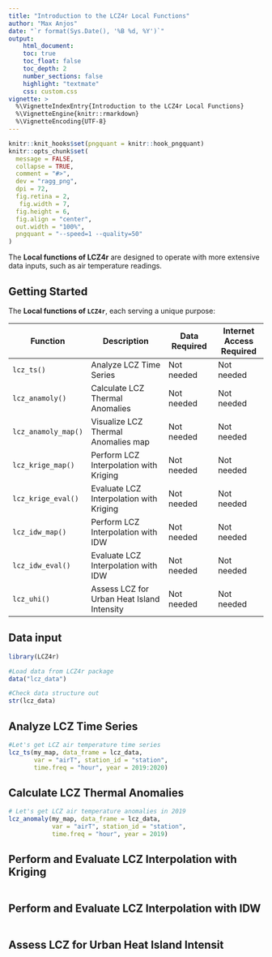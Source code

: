 ```yaml
---
title: "Introduction to the LCZ4r Local Functions"
author: "Max Anjos"
date: "`r format(Sys.Date(), '%B %d, %Y')`"
output:
    html_document:
    toc: true
    toc_float: false
    toc_depth: 2
    number_sections: false
    highlight: "textmate"
    css: custom.css
vignette: >
  %\VignetteIndexEntry{Introduction to the LCZ4r Local Functions}
  %\VignetteEngine{knitr::rmarkdown}
  %\VignetteEncoding{UTF-8}
---
```


```r
knitr::knit_hooks$set(pngquant = knitr::hook_pngquant)
knitr::opts_chunk$set(
  message = FALSE,
  collapse = TRUE,
  comment = "#>",
  dev = "ragg_png",
  dpi = 72,
  fig.retina = 2,
   fig.width = 7,
  fig.height = 6,
  fig.align = "center",
  out.width = "100%",
  pngquant = "--speed=1 --quality=50"
)
```

The **Local functions of LCZ4r**  are designed to operate with more extensive data inputs, such as air temperature readings.

## Getting Started

The **Local functions of `LCZ4r`**, each serving a unique purpose:

| Function             | Description                                | Data Required | Internet Access Required |
|---------------|--------------------------|---------------|---------------|
| `lcz_ts()`           | Analyze LCZ Time Series                    | Not needed    | Not needed               |
| `lcz_anamoly()`      | Calculate LCZ Thermal Anomalies              | Not needed    | Not needed               |
| `lcz_anamoly_map()`      | Visualize LCZ Thermal Anomalies map              | Not needed    | Not needed               |
| `lcz_krige_map()` | Perform LCZ Interpolation with Kriging     | Not needed    | Not needed               |
| `lcz_krige_eval()`   | Evaluate LCZ Interpolation with Kriging    | Not needed    | Not needed               |
| `lcz_idw_map()`   | Perform LCZ Interpolation with IDW         | Not needed    | Not needed               |
| `lcz_idw_eval()`     | Evaluate LCZ Interpolation with IDW        | Not needed    | Not needed               |
| `lcz_uhi()`          | Assess LCZ for Urban Heat Island Intensity | Not needed    | Not needed               |


## Data input
```r
library(LCZ4r)

#Load data from LCZ4r package
data("lcz_data")

#Check data structure out
str(lcz_data)

```


## Analyze LCZ Time Series


```r

#Let's get LCZ air temperature time series
lcz_ts(my_map, data_frame = lcz_data, 
       var = "airT", station_id = "station",
       time.freq = "hour", year = 2019:2020)

```

## Calculate LCZ Thermal Anomalies


```r
# Let's get LCZ air temperature anomalies in 2019
lcz_anomaly(my_map, data_frame = lcz_data, 
            var = "airT", station_id = "station", 
            time.freq = "hour", year = 2019)

```

## Perform and Evaluate LCZ Interpolation with Kriging


```r


```

## Perform and Evaluate LCZ Interpolation with IDW


```r


```

## Assess LCZ for Urban Heat Island Intensit


```r


```




